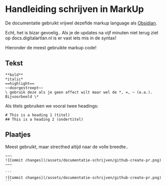 # Handleiding schrijven in MarkUp

De documentatie gebruikt vrijwel dezeflde markup language als [Obsidian](https://guides.github.com/features/mastering-markdown/).


Echt, het is bizar gevoelig.. Als je de updates na vijf minuten niet terug ziet op docs.digitalartlan.nl is er vast iets mis in de syntax!

Hieronder de meest gebruikte markup code!

## Tekst

```
**bold**
*italic*
==highlight==
~~doorgestreept~~
\ gebruik deze als je geen affect wilt maar wel de *, =, ~ (e.a.). Bijvoorbeeld \*
```

Als titels gebruiken we vooral twee headings:
```
# This is a heading 1 (titel)
## This is a heading 2 (ondertitel)
```

## Plaatjes
Meest gebruikt, maar strecthed altijd naar de volle breedte..

```
~~~
![Commit changes](/assets/documentatie-schrijven/github-create-pr.png)
~~~
```

~~~
```
![Commit changes](/assets/documentatie-schrijven/github-create-pr.png)
```
~~~
